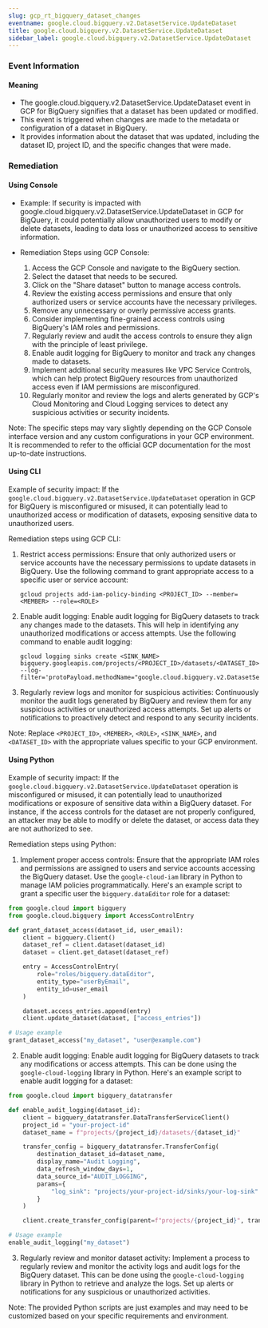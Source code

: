 ```yaml
--- 
slug: gcp_rt_bigquery_dataset_changes
eventname: google.cloud.bigquery.v2.DatasetService.UpdateDataset
title: google.cloud.bigquery.v2.DatasetService.UpdateDataset
sidebar_label: google.cloud.bigquery.v2.DatasetService.UpdateDataset
---
```

                       
### Event Information

#### Meaning

- The google.cloud.bigquery.v2.DatasetService.UpdateDataset event in GCP for BigQuery signifies that a dataset has been updated or modified.
- This event is triggered when changes are made to the metadata or configuration of a dataset in BigQuery.
- It provides information about the dataset that was updated, including the dataset ID, project ID, and the specific changes that were made.

### Remediation

#### Using Console

- Example: If security is impacted with google.cloud.bigquery.v2.DatasetService.UpdateDataset in GCP for BigQuery, it could potentially allow unauthorized users to modify or delete datasets, leading to data loss or unauthorized access to sensitive information.

- Remediation Steps using GCP Console:
  1. Access the GCP Console and navigate to the BigQuery section.
  2. Select the dataset that needs to be secured.
  3. Click on the "Share dataset" button to manage access controls.
  4. Review the existing access permissions and ensure that only authorized users or service accounts have the necessary privileges.
  5. Remove any unnecessary or overly permissive access grants.
  6. Consider implementing fine-grained access controls using BigQuery's IAM roles and permissions.
  7. Regularly review and audit the access controls to ensure they align with the principle of least privilege.
  8. Enable audit logging for BigQuery to monitor and track any changes made to datasets.
  9. Implement additional security measures like VPC Service Controls, which can help protect BigQuery resources from unauthorized access even if IAM permissions are misconfigured.
  10. Regularly monitor and review the logs and alerts generated by GCP's Cloud Monitoring and Cloud Logging services to detect any suspicious activities or security incidents.

Note: The specific steps may vary slightly depending on the GCP Console interface version and any custom configurations in your GCP environment. It is recommended to refer to the official GCP documentation for the most up-to-date instructions.

#### Using CLI

Example of security impact: If the `google.cloud.bigquery.v2.DatasetService.UpdateDataset` operation in GCP for BigQuery is misconfigured or misused, it can potentially lead to unauthorized access or modification of datasets, exposing sensitive data to unauthorized users.

Remediation steps using GCP CLI:

1. Restrict access permissions: Ensure that only authorized users or service accounts have the necessary permissions to update datasets in BigQuery. Use the following command to grant appropriate access to a specific user or service account:
   ```
   gcloud projects add-iam-policy-binding <PROJECT_ID> --member=<MEMBER> --role=<ROLE>
   ```

2. Enable audit logging: Enable audit logging for BigQuery datasets to track any changes made to the datasets. This will help in identifying any unauthorized modifications or access attempts. Use the following command to enable audit logging:
   ```
   gcloud logging sinks create <SINK_NAME> bigquery.googleapis.com/projects/<PROJECT_ID>/datasets/<DATASET_ID> --log-filter='protoPayload.methodName="google.cloud.bigquery.v2.DatasetService.UpdateDataset"'
   ```

3. Regularly review logs and monitor for suspicious activities: Continuously monitor the audit logs generated by BigQuery and review them for any suspicious activities or unauthorized access attempts. Set up alerts or notifications to proactively detect and respond to any security incidents.

Note: Replace `<PROJECT_ID>`, `<MEMBER>`, `<ROLE>`, `<SINK_NAME>`, and `<DATASET_ID>` with the appropriate values specific to your GCP environment.

#### Using Python

Example of security impact: If the `google.cloud.bigquery.v2.DatasetService.UpdateDataset` operation is misconfigured or misused, it can potentially lead to unauthorized modifications or exposure of sensitive data within a BigQuery dataset. For instance, if the access controls for the dataset are not properly configured, an attacker may be able to modify or delete the dataset, or access data they are not authorized to see.

Remediation steps using Python:

1. Implement proper access controls: Ensure that the appropriate IAM roles and permissions are assigned to users and service accounts accessing the BigQuery dataset. Use the `google-cloud-iam` library in Python to manage IAM policies programmatically. Here's an example script to grant a specific user the `bigquery.dataEditor` role for a dataset:

```python
from google.cloud import bigquery
from google.cloud.bigquery import AccessControlEntry

def grant_dataset_access(dataset_id, user_email):
    client = bigquery.Client()
    dataset_ref = client.dataset(dataset_id)
    dataset = client.get_dataset(dataset_ref)

    entry = AccessControlEntry(
        role="roles/bigquery.dataEditor",
        entity_type="userByEmail",
        entity_id=user_email
    )

    dataset.access_entries.append(entry)
    client.update_dataset(dataset, ["access_entries"])

# Usage example
grant_dataset_access("my_dataset", "user@example.com")
```

2. Enable audit logging: Enable audit logging for BigQuery datasets to track any modifications or access attempts. This can be done using the `google-cloud-logging` library in Python. Here's an example script to enable audit logging for a dataset:

```python
from google.cloud import bigquery_datatransfer

def enable_audit_logging(dataset_id):
    client = bigquery_datatransfer.DataTransferServiceClient()
    project_id = "your-project-id"
    dataset_name = f"projects/{project_id}/datasets/{dataset_id}"

    transfer_config = bigquery_datatransfer.TransferConfig(
        destination_dataset_id=dataset_name,
        display_name="Audit Logging",
        data_refresh_window_days=1,
        data_source_id="AUDIT_LOGGING",
        params={
            "log_sink": "projects/your-project-id/sinks/your-log-sink"
        }
    )

    client.create_transfer_config(parent=f"projects/{project_id}", transfer_config=transfer_config)

# Usage example
enable_audit_logging("my_dataset")
```

3. Regularly review and monitor dataset activity: Implement a process to regularly review and monitor the activity logs and audit logs for the BigQuery dataset. This can be done using the `google-cloud-logging` library in Python to retrieve and analyze the logs. Set up alerts or notifications for any suspicious or unauthorized activities.

Note: The provided Python scripts are just examples and may need to be customized based on your specific requirements and environment.


 